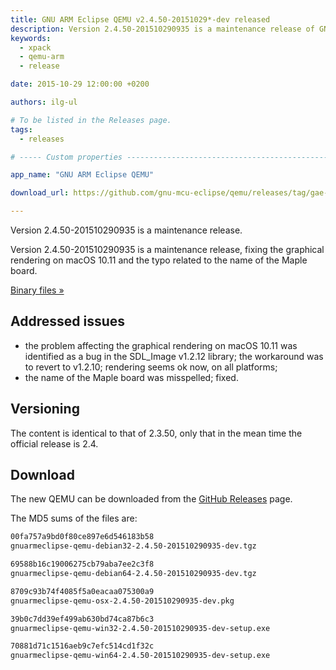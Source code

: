 ```yaml
---
title: GNU ARM Eclipse QEMU v2.4.50-20151029*-dev released
description: Version 2.4.50-201510290935 is a maintenance release of GNU ARM Eclipse QEMU.
keywords:
  - xpack
  - qemu-arm
  - release

date: 2015-10-29 12:00:00 +0200

authors: ilg-ul

# To be listed in the Releases page.
tags:
  - releases

# ----- Custom properties -----------------------------------------------------

app_name: "GNU ARM Eclipse QEMU"

download_url: https://github.com/gnu-mcu-eclipse/qemu/releases/tag/gae-2.4.50-20151029/

---
```


<head>
  <title>{frontMatter.title}</title>
  <meta property="og:title" content={frontMatter.title} />
</head>

Version 2.4.50-201510290935 is a maintenance release.

<!-- truncate -->

Version 2.4.50-201510290935 is a maintenance release, fixing the graphical rendering on macOS 10.11 and the typo related to the name of the Maple board.

<!-- truncate -->

<p><a href={frontMatter.download_url}>Binary files »</a></p>

## Addressed issues

* the problem affecting the graphical rendering on macOS 10.11 was identified as a bug in the SDL_Image v1.2.12 library; the workaround was to revert to v1.2.10; rendering seems ok now, on all platforms;
* the name of the Maple board was misspelled; fixed.

## Versioning

The content is identical to that of 2.3.50, only that in the mean time the official release is 2.4.

## Download

The new QEMU can be downloaded from the <a href={frontMatter.download_url}>GitHub Releases</a> page.

The MD5 sums of the files are:

```txt
00fa757a9bd0f80ce897e6d546183b58
gnuarmeclipse-qemu-debian32-2.4.50-201510290935-dev.tgz

69588b16c19006275cb79aba7ee2c3f8
gnuarmeclipse-qemu-debian64-2.4.50-201510290935-dev.tgz

8709c93b74f4085f5a0eacaa075300a9
gnuarmeclipse-qemu-osx-2.4.50-201510290935-dev.pkg

39b0c7dd39ef499ab630bd74ca87b6c3
gnuarmeclipse-qemu-win32-2.4.50-201510290935-dev-setup.exe

70881d71c1516aeb9c7efc514cd1f32c
gnuarmeclipse-qemu-win64-2.4.50-201510290935-dev-setup.exe

```
